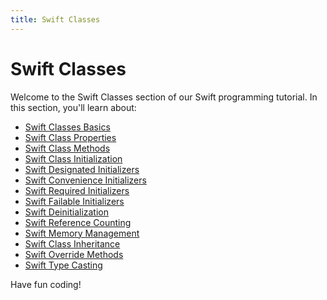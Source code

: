 ```yaml
---
title: Swift Classes
---
```


# Swift Classes

Welcome to the Swift Classes section of our Swift programming tutorial. In this section, you'll learn about:

- [Swift Classes Basics](./0-swift-classes-basics.mdx)
- [Swift Class Properties](./1-swift-class-properties.mdx)
- [Swift Class Methods](./2-swift-class-methods.mdx)
- [Swift Class Initialization](./3-swift-class-initialization.mdx)
- [Swift Designated Initializers](./4-swift-designated-initializers.mdx)
- [Swift Convenience Initializers](./5-swift-convenience-initializers.mdx)
- [Swift Required Initializers](./6-swift-required-initializers.mdx)
- [Swift Failable Initializers](./7-swift-failable-initializers.mdx)
- [Swift Deinitialization](./8-swift-deinitialization.mdx)
- [Swift Reference Counting](./9-swift-reference-counting.mdx)
- [Swift Memory Management](./10-swift-memory-management.mdx)
- [Swift Class Inheritance](./11-swift-class-inheritance.mdx)
- [Swift Override Methods](./12-swift-override-methods.mdx)
- [Swift Type Casting](./13-swift-type-casting.mdx)

Have fun coding!